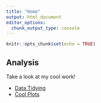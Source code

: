 ```yaml
---
title: "Home"
output: html_document
editor_options: 
  chunk_output_type: console
---
```


```r
knitr::opts_chunk$set(echo = TRUE)
```

## Analysis

Take a look at my cool work!

* [Data Tidying](Chapter8_CleaningManipulatingData.html)
* [Cool Plots](DataVisualization.html)